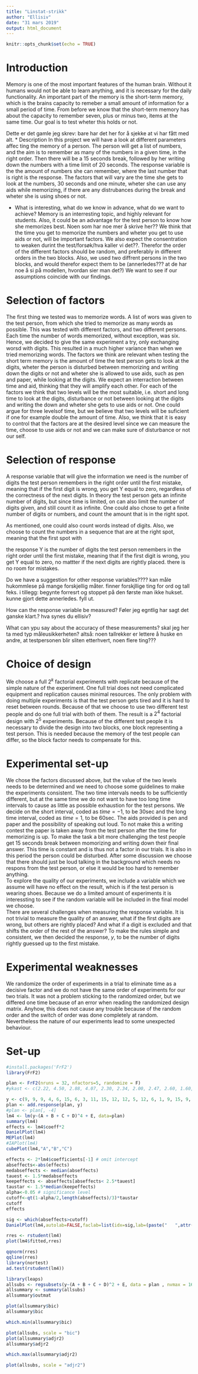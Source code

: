 ---
title: "Linstat-strikk"
author: "Ellisiv"
date: "31 mars 2019"
output: html_document
---

```{r setup, include=FALSE}
knitr::opts_chunk$set(echo = TRUE)
```

# Introduction
  Memory is one of the most important features of the human brain. Without it humans would not be able to learn anything, and it is necessary for the daily functionality. 
  An important part of the memory is the short-term memory, which is the brains capacity to remeber a small amount of information for a small period of time. From before we know that the short-term memory has about the capacity to remember seven, plus or minus two, items at the same time. Our goal is to test wheter this holds or not. 


Dette er det gamle jeg skrev: bare har det her for å sjekke at vi har fått med alt.
 * Description
 In this project we will have a look at different parameters affec ting the memory of a person. The person will get a list of numbers, and the aim is to remember as many of the numbers in a given time, in the right order. Then there will be a 15 seconds break, followed by her writing down the numbers with a time limit of 20 seconds. The response variable is the the amount of numbers she can remember, where the last number that is right is the response. The factors that will vary are the time she gets to look at the numbers, 30 seconds and one minute, wheter she can use any aids while memorizing, if there are any distrubances during the break and wheter she is using shoes or not. 

 * What is interesting, what do we know in advance, what do we want to achieve?
 Memory is an interresting topic, and highly relevant for students. Also, it could be an advantage for the test person to know how she memorizes best. Noen som har noe mer å skrive her??
 We think that the time you get to memorize the numbers and wheter you get to use aids or not, will be important factors. We also expect the consentration to weaken durint the test/forsøk/hva kaller vi det??. Therefor the order of the different factors should be random, and preferably in different orders in the two blocks. Also, we used two diffrent persons in the two blocks, and would therefor expect them to be (annerledes??? at de har noe å si på modellen, hvordan sier man det?)
 We want to see if our assumptions coincide with our findings.  


# Selection of factors
  The first thing we tested was to memorize words. A list of wors was given to the test person, from which she tried to memorize as many words as possible. This was tested with different factors, and two different persons. Each time the number of words memorized, without exception, was six. Hence, we decided to give the same experiment a try, only exchanging worsd with digits. This resulted in a much higher variance than when we tried memorizing words. 
  The factors we think are relevant when testing the short term memory is the amount of time the test person gets to look at the digits, wheter the person is disturbed between memorizing and writing down the digits or not and wheter she is allowed to use aids, such as pen and paper, while looking at the digits. 
  We expect an interraction between time and aid, thinking that they will amplify each other. For each of the factors we think that two levels will be the most suitable, i.e. short and long time to look at the digits, disturbance or not between looking at the digits and writing the down and wheter she gets to use aids or not. One could argue for three levelsof time, but we believe that two levels will be suficient if one for example double the amount of time.
  Also, we think that it is easy to control that the factors are at the desired level since we can measure the time, choose to use aids or not and we can make sure of disturbance or not our self. 

# Selection of response
  A response variable that will give the information we need is the number of digits the test person remembers in the right order until the first mistake, meaning that if the first digit is wrong, you get Y equal to zero, regardless of the correctness of the next digits. In theory the test person gets an infinite number of digits, but since time is limited, on can also limit the number of digits given, and still count it as infinite. One could also chose to get a finite number of digits or numbers, and count the amount that is in the right spot. 
  
  As mentioned, one could also count words instead of digits. Also, we choose to count the numbers in a sequence that are at the right spot, meaning that the first spot with 
  
  the response Y is the number of digits the test person remembers in the right order until the first mistake, meaning that if the first digit is wrong, you get Y equal to zero, no mattter if the next digits are rightly placed. 
  there is no room for mistakes. 
  
  Do we have a suggestion for other response variables???? kan måle hukommlese på mange forskjellig måter. finner forskjllige ting for ord og tall feks. i tillegg: begynte forresrt og stoppet på den første man ikke hukset. kunne gjort dette annerledes. fyll ut. 
  
  How can the response variable be measured? Føler jeg egntlig har sagt det ganske klart.? hva synes du ellisiv?
  
  What can ypu say about the accuracy of these measurements?
  skal jeg her ta med typ måleusikkerheten? altså: noen tallrekker er lettere å huske en andre, at testpersonen blir sliten etterhvert, noen flere ting???



# Choice of design 
We choose a full $2^k$ factorial experiments with replicate because of the simple nature of the experiment. One full trial does not need complicated equipment and replication causes minimal resources. The only problem with doing multiple experiments is that the test person gets tired and it is hard to reset between rounds. Because of that we choose to use two different test people and do one full trial with both of them. The result is a $2^4$ factorial design with $2^5$ experiments. Because of the different test people it is necessary to divide the design into two blocks, one block representing a test person. This is needed because the memory of the test people can differ, so the block factor needs to compensate for this. 

# Experimental set-up
We chose the factors discussed above, but the value of the two levels needs to be determined and we need to choose some guidelines to make the experiments consistent. The two time intervals needs to be sufficiently different, but at the same time we do not want to have too long time intervals to cause as little as possible exhaustion for the test persons. We decide on the short interval, coded as $time = -1$, to be $30$sec and the long time interval, coded as $time = 1$, to be $60$sec. The aids provided is pen and paper and the possibility of speaking out loud. To not make this a writing contest the paper is taken away from the test person after the time for memorizing is up. To make the task a bit more challenging the test people get 15 seconds break between momorizing and writing down their final answer. This time is constant and is thus not a factor in our trials. It is also in this period the person could be disturbed. After some discussion we choose that there should just be loud talking in the background which needs no respons from the test person, or else it would be too hard to remember anything.  
To explore the quality of our experiments, we include a variable which we assume will have no effect on the result, which is if the test person is wearing shoes. Because we do a limited amount of experiments it is interessting to see if the random variable will be included in the final model we choose.  
There are several challenges when measuring the response variable. It is not trivial to measure the quality of an answer, what if the first digits are wrong, but others are rightly placed? And what if a digit is excluded and that shifts the order of the rest of the answer? To make the rules simple and consistent, we then decided the response, $y$, to be the number of digits rightly guessed up to the first mistake. 

# Experimental weaknesses



We randomize the order of experiments in a trial to eliminate time as a decisive factor and we do not have the same order of experiments for our two trials. It was not a problem sticking to the randomized order, but we differed one time because of an error when reading the randomized design matrix. Anyhow, this does not cause any trouble because of the random order and the switch of order was done completely at random.   
Nevertheless the nature of our experiments lead to some unexpected behaviour. 

# Set-up

```{r design, include=T}
#install.packages('FrF2')
library(FrF2)

plan <- FrF2(nruns = 32, nfactors=5, randomize = F)
#ykast <- c(2.22, 4.50, 2.88, 4.07, 2.30, 2.34, 2.00, 2.47, 2.60, 1.60, 3.98, 3.38, 2.82, 2.61, 1.88, 3.20, 2.63, 2.22, 3.38, 6.00, 4.06, 1.53, 5.70, 5.30, 2.01, 1.82, 2.60, 7.0, 1.57, 3.20, 4.00, 2.49)

y <- c(9, 9, 9, 4, 6, 15, 6, 3, 11, 15, 12, 12, 5, 12, 6, 1, 9, 15, 9, 11, 12, 12, 6, 12, 12, 0.01, 9, 15, 7, 15, 6, 9)
plan <- add.response(plan, y)
#plan <- plan[, -4]
lm4 <- lm(y~(A + B + C + D)^4 + E, data=plan)
summary(lm4)
effects <- lm4$coeff*2
DanielPlot(lm4)
MEPlot(lm4)
#IAPlot(lm4)
cubePlot(lm4,"A","B","C")

effects <- 2*lm4$coefficients[-1] # omit intercept
abseffects<-abs(effects)
medabseffects <- median(abseffects)
tauest <- 1.5*medabseffects
keepeffects <- abseffects[abseffects< 2.5*tauest]
taustar <- 1.5*median(keepeffects)
alpha<-0.05 # significance level
cutoff<-qt(1-alpha/2,length(abseffects)/3)*taustar
cutoff
effects 

sig <- which(abseffects>cutoff)
DanielPlot(lm4,autolab=FALSE,faclab=list(idx=sig,lab=(paste("   ",attr(lm4$terms,"term.labels"))[sig])))

rres <- rstudent(lm4)
plot(lm4$fitted,rres)

qqnorm(rres)
qqline(rres)
library(nortest)
ad.test(rstudent(lm4))

```

```{r}
library(leaps)
allsubs <- regsubsets(y~(A + B + C + D)^2 + E, data = plan , nvmax = 16)
allsummary <- summary(allsubs)
allsummary$outmat

plot(allsummary$bic)
allsummary$bic

which.min(allsummary$bic)

plot(allsubs, scale = "bic")
plot(allsummary$adjr2)
allsummary$adjr2

which.max(allsummary$adjr2)

plot(allsubs, scale = "adjr2")

```

